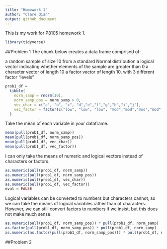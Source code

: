 ```yaml
---
title: "Homework 1"
author: "Clare Qian"
output: github_document
---
```


This is my work for P8105 homework 1.

```r
library(tidyverse)
```

##Problem 1
The chunk below creates a data frame comprised of:

a random sample of size 10 from a standard Normal distribution
a logical vector indicating whether elements of the sample are greater than 0
a character vector of length 10
a factor vector of length 10, with 3 different factor “levels”

```r
prob1_df = 
  tibble(
    norm_samp = rnorm(10),
    norm_samp_pos = norm_samp > 0,
    vec_char = c("a", "b", "c", "d","e","f","g","h","i","j"),
    vec_factor = factor(c("low", "low", "low", "mod","mod","mod","mod","high","high","high"))
  )
```

Take the mean of each variable in your dataframe.

```r
mean(pull(prob1_df, norm_samp))
mean(pull(prob1_df, norm_samp_pos))
mean(pull(prob1_df, vec_char))
mean(pull(prob1_df, vec_factor))
```

I can only take the means of numeric and logical vectors instead of characters or factors.

```r
as.numeric(pull(prob1_df, norm_samp))
as.numeric(pull(prob1_df, norm_samp_pos))
as.numeric(pull(prob1_df, vec_char))
as.numeric(pull(prob1_df, vec_factor))
eval = FALSE
```

Logical variables can be converted to numbers but characters cannot, so we can take the means of logical variables rather than of characters. However, we can still convert factors to numbers if we insist, but this does not make much sense.

```r
as.numeric(pull(prob1_df, norm_samp_pos)) * pull(prob1_df, norm_samp)
as.factor(pull(prob1_df, norm_samp_pos)) * pull(prob1_df, norm_samp)
as.numeric(as.factor(pull(prob1_df, norm_samp_pos))) * pull(prob1_df, norm_samp)
```
##Problem 2
